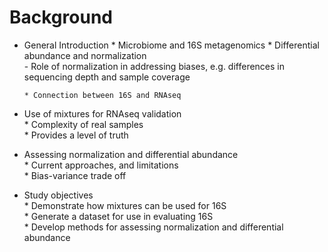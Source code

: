 # Background
* General Introduction
      * Microbiome and 16S metagenomics
      * Differential abundance and normalization  
           - Role of normalization in addressing biases, e.g. differences in sequencing depth and sample coverage  

      * Connection between 16S and RNAseq  

* Use of mixtures for RNAseq validation   
      * Complexity of real samples  
      * Provides a level of truth  

* Assessing normalization and differential abundance  
      * Current approaches, and limitations  
      * Bias-variance trade off  

* Study objectives  
      * Demonstrate how mixtures can be used for 16S  
      * Generate a dataset for use in evaluating 16S  
      * Develop methods for assessing normalization and differential abundance  
